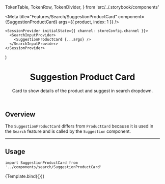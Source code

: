   TokenTable,
  TokenRow,
  TokenDivider,
} from 'src/../.storybook/components'


<Meta
  title="Features/Search/SuggestionProductCard"
  component={SuggestionProductCard}
  args={{
    product,
    index: 1
  }}
/>

    <SessionProvider initialState={{ channel: storeConfig.channel }}>
      <SearchInputProvider>
        <SuggestionProductCard {...args} />
      </SearchInputProvider>
    </SessionProvider>
)

<header>

# Suggestion Product Card

Card to show details of the product and suggest in search dropdown.

</header>

## Overview

The `SuggestionProductCard` differs from `ProductCard` because it is used in the `Search` feature and is called by the `Suggestion` component.

---

## Usage

`import SuggestionProductCard from '../components/search/SuggestionProductCard'`

<Canvas>
  <Story name="SuggestionProductCard">{Template.bind({})}</Story>
</Canvas>

<ArgsTable story="SuggestionProductCard" />

<TokenTable>
  <TokenRow
    token="--fs-card-content-grid-template-columns"
    value="3.5rem repeat(4, 1fr)"
  />
  <TokenRow
    token="--fs-card-content-column-gap"
    value="var(--fs-grid-gap-2)"
  />
  <TokenDivider />
  <TokenRow
    token="--fs-suggestion-product-card-summary-grid-column"
    value="2 / span 4"
  />
  <TokenDivider />
  <TokenRow
    token="--fs-suggestion-product-card-title-margin-bottom"
    value="var(--fs-spacing-0)"
  />
  <TokenRow
    token="--fs-suggestion-product-card-title-line-height"
    value="1.2"
  />
  <TokenRow
    token="--fs-suggestion-product-card-title-color"
    value="inherit"
  />
  <TokenDivider />
  <TokenRow
    token="--fs-suggestion-link-padding"
    value="var(--fs-spacing-1) var(--fs-spacing-3)"
  />
  <TokenRow
    token="--fs-suggestion-link-color"
    value="inherit"
  />
</TokenTable>
